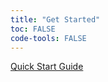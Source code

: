 ```yaml
---
title: "Get Started"
toc: FALSE
code-tools: FALSE
---
```


[Quick Start Guide](get-started/quick-start-guide.html) 

